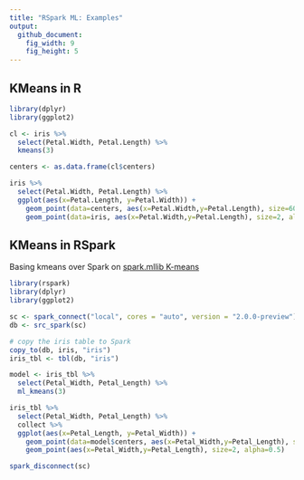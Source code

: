 ```yaml
---
title: "RSpark ML: Examples"
output:
  github_document:
    fig_width: 9
    fig_height: 5
---
```


## KMeans in R

```r
library(dplyr)
library(ggplot2)

cl <- iris %>%
  select(Petal.Width, Petal.Length) %>%
  kmeans(3)

centers <- as.data.frame(cl$centers)

iris %>%
  select(Petal.Width, Petal.Length) %>%
  ggplot(aes(x=Petal.Length, y=Petal.Width)) +
    geom_point(data=centers, aes(x=Petal.Width,y=Petal.Length), size=60, alpha=0.1) +
    geom_point(data=iris, aes(x=Petal.Width,y=Petal.Length), size=2, alpha=0.5)
```

## KMeans in RSpark

Basing kmeans over Spark on [spark.mllib K-means](http://spark.apache.org/docs/latest/mllib-clustering.html#k-means)

```r
library(rspark)
library(dplyr)
library(ggplot2)

sc <- spark_connect("local", cores = "auto", version = "2.0.0-preview")
db <- src_spark(sc)

# copy the iris table to Spark
copy_to(db, iris, "iris")
iris_tbl <- tbl(db, "iris")

model <- iris_tbl %>%
  select(Petal_Width, Petal_Length) %>%
  ml_kmeans(3)

iris_tbl %>%
  select(Petal_Width, Petal_Length) %>%
  collect %>%
  ggplot(aes(x=Petal_Length, y=Petal_Width)) +
    geom_point(data=model$centers, aes(x=Petal_Width,y=Petal_Length), size=60, alpha=0.1) +
    geom_point(aes(x=Petal_Width,y=Petal_Length), size=2, alpha=0.5)

spark_disconnect(sc)

```
